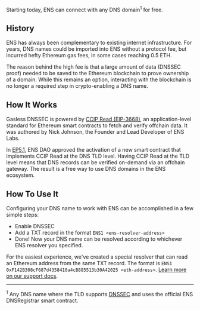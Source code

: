 Starting today, ENS can connect with any DNS domain<sup>1</sup> for free.

## History

ENS has always been complementary to existing internet infrastructure. For years, DNS names could be imported into ENS without a protocol fee, but incurred hefty Ethereum gas fees, in some cases reaching 0.5 ETH.

The reason behind the high fee is that a large amount of data (DNSSEC proof) needed to be saved to the Ethereum blockchain to prove ownership of a domain. While this remains an option, interacting with the blockchain is no longer a required step in crypto-enabling a DNS name.

## How It Works

Gasless DNSSEC is powered by [CCIP Read (EIP-3668)](https://eips.ethereum.org/EIPS/eip-3668), an application-level standard for Ethereum smart contracts to fetch and verify offchain data. It was authored by Nick Johnson, the Founder and Lead Developer of ENS Labs.

In [EP5.1](https://www.tally.xyz/gov/ens/proposal/4208408830555077285685632645423534041634535116286721240943655761928631543220), ENS DAO approved the activation of a new smart contract that implements CCIP Read at the DNS TLD level. Having CCIP Read at the TLD level means that DNS records can be verified on-demand via an offchain gateway. The result is a free way to use DNS domains in the ENS ecosystem.

## How To Use It

Configuring your DNS name to work with ENS can be accomplished in a few simple steps:

- Enable DNSSEC
- Add a TXT record in the format `ENS1 <ens-resolver-address>`
- Done! Now your DNS name can be resolved according to whichever ENS resolver you specified.

For the easiest experience, we've created a special resolver that can read an Ethereum address from the same TXT record. The format is `ENS1 0xF142B308cF687d4358410a4cB885513b30A42025 <eth-address>`. [Learn more on our support docs](https://support.ens.domains/en/articles/8834820-offchain-gasless-dnssec-names-in-ens#h_94b4356040).

---

<sup>1</sup> Any DNS name where the TLD supports [DNSSEC](https://www.icann.org/resources/pages/dnssec-what-is-it-why-important-2019-03-05-en)
and uses the official ENS DNSRegistrar smart contract.
